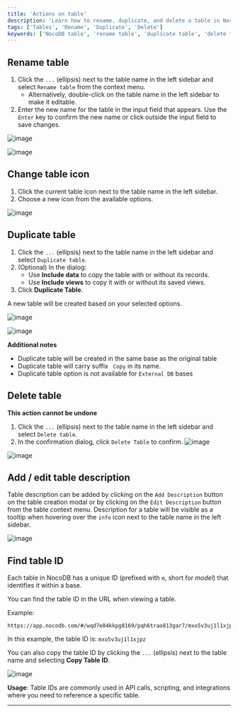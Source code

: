 ```yaml
---
title: 'Actions on table'
description: 'Learn how to rename, duplicate, and delete a table in NocoDB.'
tags: ['Tables', 'Rename', 'Duplicate', 'Delete']
keywords: ['NocoDB table', 'rename table', 'duplicate table', 'delete table']
---
```


## Rename table

1. Click the `...` (ellipsis) next to the table name in the left sidebar and select `Rename table` from the context menu.
   - Alternatively, double-click on the table name in the left sidebar to make it editable.
2. Enter the new name for the table in the input field that appears. Use the `Enter` key to confirm the new name or click outside the input field to save changes.

![image](/img/v2/table/table-context-menu.png)

![image](/img/v2/table/table-rename.png)

## Change table icon

1. Click the current table icon next to the table name in the left sidebar.
2. Choose a new icon from the available options.

![image](/img/v2/table/table-change-icon.png)

## Duplicate table

1. Click the `...` (ellipsis) next to the table name in the left sidebar and select `Duplicate table`.
2. (Optional) In the dialog:
   - Use **Include data** to copy the table with or without its records.
   - Use **Include views** to copy it with or without its saved views.
3. Click **Duplicate Table**.

A new table will be created based on your selected options.

![image](/img/v2/table/table-context-menu.png)

![image](/img/v2/table/table-duplicate.png)

**Additional notes**
- Duplicate table will be created in the same base as the original table
- Duplicate table will carry suffix ` Copy` in its name.
- Duplicate table option is not available for `External DB` bases


## Delete table

<Callout type="info">**This action cannot be undone**</Callout>

1. Click the `...` (ellipsis) next to the table name in the left sidebar and select `Delete table`.
2. In the confirmation dialog, click `Delete Table` to confirm.
![image](/img/v2/table/table-context-menu.png)

![image](/img/v2/table/table-delete.png)

## Add / edit table description

Table description can be added by clicking on the `Add Description` button on the table creation modal or by clicking on the `Edit Description` button from the table context menu. Description for a table will be visible as a tooltip when hovering over the `info` icon next to the table name in the left sidebar.

![image](/img/v2/table/table-description-2.png)

## Find table ID

Each table in NocoDB has a unique ID (prefixed with `m`, short for *model*) that identifies it within a base.

You can find the table ID in the URL when viewing a table.

Example:

```
https://app.nocodb.com/#/wqd7e84kkpg8169/pqh6trao813gar7/mxo5v3uj1l1xjpz
```

In this example, the table ID is: `mxo5v3uj1l1xjpz`

You can also copy the table ID by clicking the `...` (ellipsis) next to the table name and selecting **Copy Table ID**.

![image](/img/v2/table/table-context-menu.png)

**Usage**: Table IDs are commonly used in API calls, scripting, and integrations where you need to reference a specific table.

---